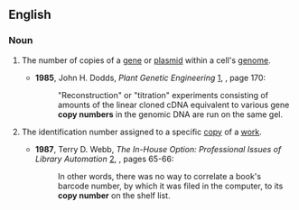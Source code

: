 ==English==

===Noun===
{{en-noun}}

# {{lb|en|genetics}} The number of copies of a [[gene]] or [[plasmid]] within a cell's [[genome]].
#* '''1985''', John H. Dodds, ''Plant Genetic Engineering'' [http://books.google.com/books?id=NRWlqtImS08C], {{ISBN|0521259665}}, page 170:
#*: "Reconstruction" or "titration" experiments consisting of amounts of the linear cloned cDNA equivalent to various gene '''copy numbers''' in the genomic DNA are run on the same gel.
# {{lb|en|library science}} The identification number assigned to a specific [[copy]] of a [[work]].
#* '''1987''', Terry D. Webb, ''The In-House Option: Professional Issues of Library Automation'' [http://books.google.com/books?id=I_ioktWyDK4C], {{ISBN|0866566171}}, pages 65-66:
#*: In other words, there was no way to correlate a book's barcode number, by which it was filed in the computer, to its '''copy number''' on the shelf list.